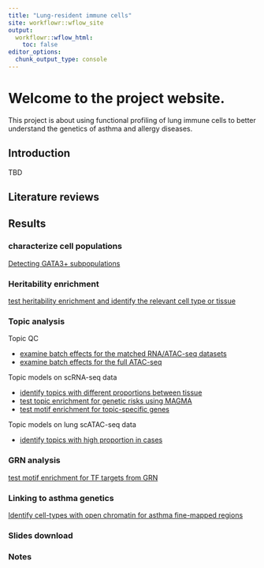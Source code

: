 ```yaml
---
title: "Lung-resident immune cells"
site: workflowr::wflow_site
output:
  workflowr::wflow_html:
    toc: false
editor_options:
  chunk_output_type: console
---
```


# Welcome to the project website. 

This project is about using functional profiling of lung immune cells to better understand the genetics of asthma and allergy diseases.

## Introduction
TBD

## Literature reviews 

## Results

### characterize cell populations 

[Detecting GATA3+ subpopulations](DEG_analysis_Tsub.html)

### Heritability enrichment

[test heritability enrichment and identify the relevant cell type or tissue](u19_h2g_enrichment.html)


### Topic analysis

Topic QC

- [examine batch effects for the matched RNA/ATAC-seq datasets](identify_batch_effects_multiomics.html)
- [examine batch effects for the full ATAC-seq](identify_batch_effects_full_atac.html)

Topic models on scRNA-seq data 

- [identify topics with different proportions between tissue](cross_tissue_DE_u19_fastTopics.html)
- [test topic enrichment for genetic risks using MAGMA](gene_set_analysis_for_RNA_topics.html) 
- [test motif enrichment for topic-specific genes](U19_motif_analysis.html)  

Topic models on lung scATAC-seq data

- [identify topics with high proportion in cases](u19_lung_atac_fastTopics.html)

### GRN analysis
[test motif enrichment for TF targets from GRN](identify_TFs_with_immune_function.html)


### Linking to asthma genetics

[Identify cell-types with open chromatin for asthma fine-mapped regions](linking_lung_celltype_OCRs_with_asthma_genetics.html)


### Slides download

### Notes